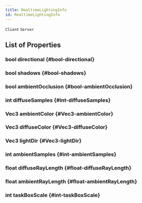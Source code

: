 ```yaml
---
title: RealtimeLightingInfo
id: RealtimeLightingInfo
---
```

`Client`
`Server`

## List of Properties

### bool directional {#bool-directional}

### bool shadows {#bool-shadows}

### bool ambientOcclusion {#bool-ambientOcclusion}

### int diffuseSamples {#int-diffuseSamples}

### Vec3 ambientColor {#Vec3-ambientColor}

### Vec3 diffuseColor {#Vec3-diffuseColor}

### Vec3 lightDir {#Vec3-lightDir}

### int ambientSamples {#int-ambientSamples}

### float diffuseRayLength {#float-diffuseRayLength}

### float ambientRayLength {#float-ambientRayLength}

### int taskBoxScale {#int-taskBoxScale}

